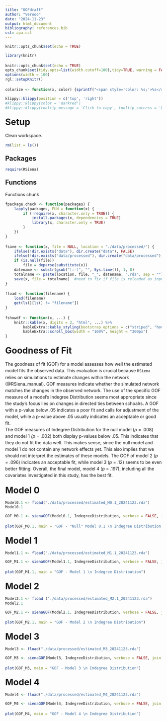 ```yaml
---
title: "GOFdraft"
author: "Verooo"
date: "2024-11-23"
output: html_document
bibliography: references.bib
csl: apa.csl
---
```


```{=html}
<style>
body {
text-align: left;
line-height: 1.5;
}

h1, .h1, h2, .h2, h3, .h3 {
  margin-top: 24px;
  line-height: 1;
}

</style>
```

```r
knitr::opts_chunk$set(echo = TRUE)
```

```r
library(knitr)

knitr::opts_chunk$set(echo = TRUE)
opts_chunk$set(tidy.opts=list(width.cutoff=100),tidy=TRUE, warning = FALSE, message = FALSE,comment = "#>", cache=TRUE, class.source=c("test"), class.output=c("test2"))
options(width = 100)
rgl::setupKnitr()

colorize <- function(x, color) {sprintf("<span style='color: %s;'>%s</span>", color, x) }

```

```r
klippy::klippy(position = c('top', 'right'))
#klippy::klippy(color = 'darkred')
#klippy::klippy(tooltip_message = 'Click to copy', tooltip_success = 'Done')
```

# Setup

Clean workspace.

```r
rm(list = ls())
```

## Packages

```r
require(RSiena)

```

## Functions

Functions chunk

```r
fpackage.check <- function(packages) {
    lapply(packages, FUN = function(x) {
        if (!require(x, character.only = TRUE)) {
            install.packages(x, dependencies = TRUE)
            library(x, character.only = TRUE)
        }
    })
}

fsave <- function(x, file = NULL, location = "./data/processed/") {
    ifelse(!dir.exists("data"), dir.create("data"), FALSE)
    ifelse(!dir.exists("data/processed"), dir.create("data/processed"), FALSE)
    if (is.null(file))
        file = deparse(substitute(x))
    datename <- substr(gsub("[:-]", "", Sys.time()), 1, 8)
    totalname <- paste(location, file, "_", datename, ".rda", sep = "")
    save(x, file = totalname)  #need to fix if file is reloaded as input name, not as x. 
}

fload <- function(filename) {
    load(filename)
    get(ls()[ls() != "filename"])
}

fshowdf <- function(x, ...) {
    knitr::kable(x, digits = 2, "html", ...) %>%
        kableExtra::kable_styling(bootstrap_options = c("striped", "hover")) %>%
        kableExtra::scroll_box(width = "100%", height = "300px")
}

```

# Goodness of Fit

The goodness of fit (GOF) for a model assesses how well the estimated model fits the observed data. This evaluation is crucial because `RSiena` relies on simulations to estimate changes within the network (@RSiena_manual). GOF measures indicate whether the simulated network matches the changes in the observed network. The use of the specific GOF measure of a model's Indegree Distribution seems most appropriate since the study's focus lies on changes in directed ties between schoalrs. A GOF with a p-value below .05 indicates a poor fit and calls for adjustment of the model, while a p-value above .05 usually indicates an acceptable or good fit.\
The GOF measures of Indegree Distribution for the null model (*p* = .008) and model 1 *(p* = .002) both display p-values below .05. This indicates that they do not fit the data well. This makes sense, since the null model and model 1 do not contain any network effects yet. This also implies that we should not interpret the estimates of these models. The GOF of model 2 (*p* = .096) indicates an acceptable fit, while model 3 (*p* = .12) seems to be even better fitting. Overall, the final model, model 4 (*p* = .197), including all the covariates investigated in this study, has the best fit.

<!--  M0: 0.008  M1: 0.002  M2: 0.096  M3: 0.12  M4: 0.197  -->

# Model 0

```r
Model0.1 <- fload("./data/processed/estimated_M0.1_20241123.rda")
Model0.1
```

```r
GOF_M0.1 <- sienaGOF(Model0.1, IndegreeDistribution, verbose = FALSE, join = TRUE, varName = "nets")

plot(GOF_M0.1, main = 'GOF - "Null" Model 0.1 \n Indegree Distribution')


```

# Model 1

```r
Model1.1 <- fload("./data/processed/estimated_M1.1_20241123.rda")

```

```r
GOF_M1.1 <- sienaGOF(Model1.1, IndegreeDistribution, verbose = FALSE, join = TRUE, varName = "nets")

plot(GOF_M1.1, main = "GOF - Model 1 \n Indegree Distribution")
```

# Model 2

```r
Model2.1 <- fload ("./data/processed/estimated_M2.1_20241123.rda")
Model2.1
```

```r
GOF_M2.1 <- sienaGOF(Model2.1, IndegreeDistribution, verbose = FALSE, join = TRUE, varName = "nets")

plot(GOF_M2.1, main = "GOF - Model 2 \n Indegree Distribution")
```

# Model 3

```r
Model3 <- fload("./data/processed/estimated_M3_20241123.rda")
```

```r
GOF_M3 <- sienaGOF(Model3, IndegreeDistribution, verbose = FALSE, join = TRUE, varName = "nets")

plot(GOF_M3, main = "GOF - Model 3 \n Indegree Distribution")
```

# Model 4

```r
Model4 <- fload("./data/processed/estimated_M4_20241123.rda")
```

```r
GOF_M4 <- sienaGOF(Model4, IndegreeDistribution, verbose = FALSE, join = TRUE, varName = "nets")

plot(GOF_M4, main = "GOF - Model 4 \n Indegree Distribution")
```
